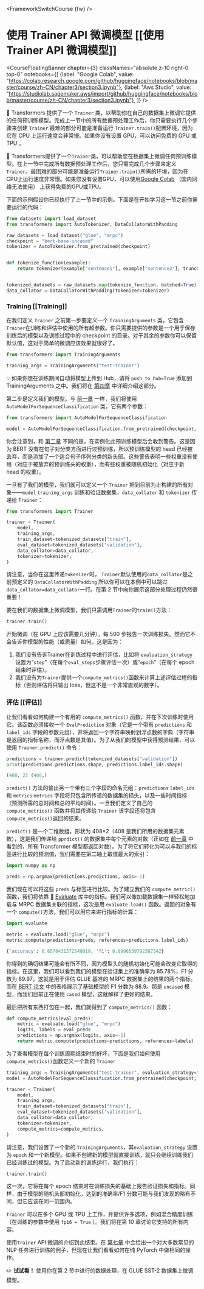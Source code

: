 <FrameworkSwitchCourse {fw} />

# 使用 Trainer API 微调模型 [[使用 Trainer API 微调模型]]

<CourseFloatingBanner chapter={3}
  classNames="absolute z-10 right-0 top-0"
  notebooks={[
    {label: "Google Colab", value: "https://colab.research.google.com/github/huggingface/notebooks/blob/master/course/zh-CN/chapter3/section3.ipynb"},
    {label: "Aws Studio", value: "https://studiolab.sagemaker.aws/import/github/huggingface/notebooks/blob/master/course/zh-CN/chapter3/section3.ipynb"},
]} />

<Youtube id="nvBXf7s7vTI"/>

🤗 Transformers 提供了一个 `Trainer` 类，以帮助你在自己的数据集上微调它提供的任何预训练模型。完成上一节中的所有数据预处理工作后，你只需要执行几个步骤来创建 `Trainer` 最难的部分可能是准备运行 `Trainer.train()`配置环境，因为它在 CPU 上运行速度会非常慢。如果你没有设置 GPU，可以访问免费的 GPU 或 TPU 。

🤗 Transformers提供了一个`Trainer`类，可以帮助您在数据集上微调任何预训练模型。在上一节中完成所有数据预处理工作后，您只需完成几个步骤来定义`Trainer`。最困难的部分可能是准备运行`Trainer.train()`所需的环境，因为在CPU上运行速度非常慢。如果您没有设置GPU，可以使用[Google Colab](https://colab.research.google.com/) （国内网络无法使用） 上获得免费的GPU或TPU。

下面的示例假设你已经执行了上一节中的示例。下面是在开始学习这一节之前你需要运行的代码：

```py
from datasets import load_dataset
from transformers import AutoTokenizer, DataCollatorWithPadding

raw_datasets = load_dataset("glue", "mrpc")
checkpoint = "bert-base-uncased"
tokenizer = AutoTokenizer.from_pretrained(checkpoint)


def tokenize_function(example):
    return tokenizer(example["sentence1"], example["sentence2"], truncation=True)


tokenized_datasets = raw_datasets.map(tokenize_function, batched=True)
data_collator = DataCollatorWithPadding(tokenizer=tokenizer)
```

### Training [[Training]]

在我们定义 `Trainer` 之前第一步要定义一个 `TrainingArguments` 类，它包含 `Trainer`在训练和评估中使用的所有超参数。你只需要提供的参数是一个用于保存训练后的模型以及训练过程中的 checkpoint 的目录。对于其余的参数你可以保留默认值，这对于简单的微调应该效果就很好了。

```py
from transformers import TrainingArguments

training_args = TrainingArguments("test-trainer")
```

<Tip>

💡 如果你想在训练期间自动将模型上传到 Hub，请将 `push_to_hub=True` 添加到 TrainingArguments 之中。我们将在 [第四章](/course/chapter4/3) 中详细介绍这部分。

</Tip>

第二步是定义我们的模型。与 [前一章](/course/chapter2) 一样，我们将使用 `AutoModelForSequenceClassification` 类，它有两个参数：

```py
from transformers import AutoModelForSequenceClassification

model = AutoModelForSequenceClassification.from_pretrained(checkpoint, num_labels=2)
```

你会注意到，和 [第二章](/course/chapter2) 不同的是，在实例化此预训练模型后会收到警告。这是因为 BERT 没有在句子对分类方面进行过预训练，所以预训练模型的 head 已经被丢弃，而是添加了一个适合句子序列分类的新头部。这些警告表明一些权重没有使用（对应于被放弃的预训练头的权重），而有些权重被随机初始化（对应于新 head 的权重）。

一旦有了我们的模型，我们就可以定义一个 `Trainer` 把到目前为止构建的所有对象——`model` `training_args` 训练和验证数据集，`data_collator` 和 `tokenizer` 传递给 `Trainer`：

```py
from transformers import Trainer

trainer = Trainer(
    model,
    training_args,
    train_dataset=tokenized_datasets["train"],
    eval_dataset=tokenized_datasets["validation"],
    data_collator=data_collator,
    tokenizer=tokenizer,
)
```

请注意，当你在这里传递`tokenizer`时， `Trainer`默认使用的`data_collator`是之前预定义的 `DataCollatorWithPadding` 所以你可以在本例中可以跳过 `data_collator=data_collator`一行。在第 2 节中向你展示这部分处理过程仍然很重要！

要在我们的数据集上微调模型，我们只需调用`Trainer`的`train()`方法：

```py
trainer.train()
```

开始微调（在 GPU 上应该需要几分钟），每 500 步报告一次训练损失。然而它不会告诉你模型的性能（或质量）如何。这是因为：

1. 我们没有告诉Trainer在训练过程中进行评估，比如将 `evaluation_strategy`设置为“`step`”（在每个`eval_steps`步骤评估一次）或“`epoch`”（在每个 epoch 结束时评估）。
2. 我们没有为`Trainer`提供一个`compute_metrics()`函数来计算上述评估过程的指标（否则评估将只输出 loss，但这不是一个非常直观的数字）。


### 评估 [[评估]]

让我们看看如何构建一个有用的 `compute_metrics()` 函数，并在下次训练时使用它。该函数必须接收一个 `EvalPrediction` 对象（它是一个带有 `predictions` 和 `label_ids` 字段的参数元组），并将返回一个字符串映射到浮点数的字典（字符串是返回的指标名称，而浮点数是其值）。为了从我们的模型中获得预测结果，可以使用 `Trainer.predict()` 命令：

```py
predictions = trainer.predict(tokenized_datasets["validation"])
print(predictions.predictions.shape, predictions.label_ids.shape)
```

```python out
(408, 2) (408,)
```

`predict()` 方法的输出另一个带有三个字段的命名元组：`predictions` `label_ids` 和 `metrics` `metrics` 字段将只包含所传递的数据集的损失，以及一些时间指标（预测所需的总时间和总的平均时间）。一旦我们定义了自己的 `compute_metrics()` 函数并将其传递给 `Trainer` 该字段还将包含`compute_metrics()`返回的结果。

`predict()` 是一个二维数组，形状为 408×2（408 是我们所用的数据集元素数），这是我们传递给 `pprdict()` 的数据集中每个元素的对数（正如在 [前一章](/course/chapter2) 中看到的，所有 Transformer 模型都返回对数）。为了将它们转化为可以与我们的标签进行比较的预测值，我们需要在第二轴上取值最大的索引：

```py
import numpy as np

preds = np.argmax(predictions.predictions, axis=-1)
```

我们现在可以将这些 `preds` 与标签进行比较。为了建立我们的 `compute_metric()` 函数，我们将依靠 🤗 [Evaluate](https://github.com/huggingface/evaluate/) 库中的指标。我们可以像加载数据集一样轻松地加载与 MRPC 数据集关联的指标，这次是用 `evaluate.load()` 函数。返回的对象有一个 `compute()`方法，我们可以用它来进行指标的计算：

```py
import evaluate

metric = evaluate.load("glue", "mrpc")
metric.compute(predictions=preds, references=predictions.label_ids)
```

```python out
{'accuracy': 0.8578431372549019, 'f1': 0.8996539792387542}
```

你得到的确切结果可能会有所不同，因为模型头的随机初始化可能会改变它取得的指标。在这里，我们可以看到我们的模型在验证集上的准确率为 85.78%，F1 分数为 89.97。这就是用于评估 GLUE 基准的 MRPC 数据集上的结果的两个指标。而在 [BERT 论文](https://arxiv.org/pdf/1810.04805.pdf) 中的表格展示了基础模型的 F1 分数为 88.9。那是 `uncased` 模型，而我们目前正在使用 `cased` 模型，这就解释了更好的结果。

最后把所有东西打包在一起，我们就得到了 `compute_metrics()` 函数：

```py
def compute_metrics(eval_preds):
    metric = evaluate.load("glue", "mrpc")
    logits, labels = eval_preds
    predictions = np.argmax(logits, axis=-1)
    return metric.compute(predictions=predictions, references=labels)
```

为了查看模型在每个训练周期结束时的好坏，下面是我们如何使用`compute_metrics()`函数定义一个新的 `Trainer` 

```py
training_args = TrainingArguments("test-trainer", evaluation_strategy="epoch")
model = AutoModelForSequenceClassification.from_pretrained(checkpoint, num_labels=2)

trainer = Trainer(
    model,
    training_args,
    train_dataset=tokenized_datasets["train"],
    eval_dataset=tokenized_datasets["validation"],
    data_collator=data_collator,
    tokenizer=tokenizer,
    compute_metrics=compute_metrics,
)
```

请注意，我们设置了一个新的 `TrainingArguments`，其`evaluation_strategy` 设置为 `epoch` 和一个新模型。如果不创建新的模型就直接训练，就只会继续训练我们已经训练过的模型。为了启动新的训练运行，我们执行：

```py
trainer.train()
```

这一次，它将在每个 epoch 结束时在训练损失的基础上报告验证损失和指标。同样，由于模型的随机头部初始化，达到的准确率/F1 分数可能与我们发现的略有不同，但它应该在同一范围内。

`Trainer` 可以在多个 GPU 或 TPU 上工作，并提供许多选项，例如混合精度训练（在训练的参数中使用 `fp16 = True` ）。我们将在第 10 章讨论它支持的所有内容。

使用`Trainer` API 微调的介绍到此结束。在 [第七章](/course/chapter7) 中会给出一个对大多数常见的 NLP 任务进行训练的例子，但现在让我们看看如何在纯 PyTorch 中做相同的操作。

<Tip>

✏️ **试试看！** 使用你在第 2 节中进行的数据处理，在 GLUE SST-2 数据集上微调模型。

</Tip>

